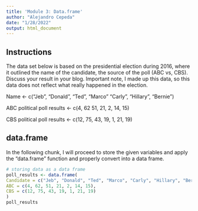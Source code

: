 ```yaml
---
title: 'Module 3: Data.frame'
author: "Alejandro Cepeda"
date: "1/28/2022"
output: html_document
---
```


## Instructions

The data set below is based on the presidential election during 2016, where it outlined the name of the candidate, the source of the poll (ABC vs, CBS). Discuss your result in your blog. Important note, I made up this data, so this data does not reflect what really happened in the election.

Name <- c("Jeb", “Donald”, "Ted”, “Marco” “Carly”, “Hillary”, “Bernie”)

ABC political poll results <- c(4, 62 51, 21, 2, 14, 15)

CBS political poll results <- c(12, 75, 43, 19, 1, 21, 19) 

## data.frame

In the following chunk, I will proceed to store the given variables and apply the "data.frame" function and properly convert into a data frame.

```r
# storing data as a data frame
poll_results <- data.frame(
Candidate = c("Jeb", "Donald", "Ted", "Marco", "Carly", "Hillary", "Bernie"),
ABC = c(4, 62, 51, 21, 2, 14, 15),
CBS = c(12, 75, 43, 19, 1, 21, 19)
)
poll_results
```